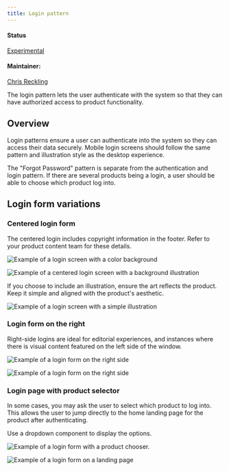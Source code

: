 ```yaml
---
title: Login pattern
---
```


#### Status

[Experimental](/experimental/overview)

#### Maintainer:

[Chris Reckling](https://github.com/creckling)

<PageDescription>

The login pattern lets the user authenticate with the system so that they can have authorized access to product functionality.

</PageDescription>

## Overview

Login patterns ensure a user can authenticate into the system so they can access their data securely. Mobile login screens should follow the same pattern and illustration style as the desktop experience.

The "Forgot Password" pattern is separate from the authentication and login pattern. If there are several products being a login, a user should be able to choose which product log into.

## Login form variations

### Centered login form

The centered login includes copyright information in the footer. Refer to your product content team for these details.

<Row>
<Column colLg={8}>

![Example of a login screen with a color background](images/login-pattern-example1.png)

</Column>
</Row>

<Row>
<Column colLg={8}>

![Example of a centered login screen with a background illustration](images/login-background-Image.png)

</Column>
</Row>

If you choose to include an illustration, ensure the art reflects the product. Keep it simple and aligned with the product's aesthetic.

<Row>
<Column colLg={8}>

![Example of a login screen with a simple illustration](images/login-pattern-example2.png)

</Column>
</Row>

### Login form on the right

Right-side logins are ideal for editorial experiences, and instances where there is visual content featured on the left side of the window.

<Row>
<Column colLg={8}>

![Example of a login form on the right side](images/login-pattern-example3.png)

</Column>
</Row>

<Row>
<Column colLg={8}>

![Example of a login form on the right side](images/login-split-screen.png)

</Column>
</Row>

### Login page with product selector

In some cases, you may ask the user to select which product to log into. This allows the user to jump directly to the home landing page for the product after authenticating.

Use a dropdown component to display the options.

<Row>
<Column colLg={8}>

![Example of a login form with a product chooser.](images/login-pattern-example4.png)

</Column>
</Row>

<Row>
<Column colLg={8}>

![Example of a login form on a landing page](images/login-landing-page-dropdown.png)

</Column>
</Row>
